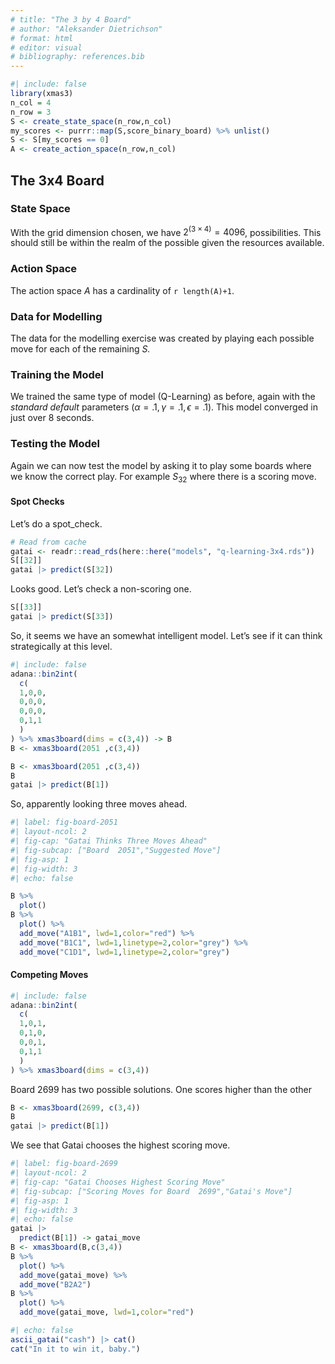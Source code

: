 ```yaml
---
# title: "The 3 by 4 Board"
# author: "Aleksander Dietrichson"
# format: html
# editor: visual
# bibliography: references.bib
---
```


```r
#| include: false
library(xmas3)
n_col = 4
n_row = 3
S <- create_state_space(n_row,n_col)
my_scores <- purrr::map(S,score_binary_board) %>% unlist()
S <- S[my_scores == 0] 
A <- create_action_space(n_row,n_col)
```


## The 3x4 Board


### State Space

With the grid dimension chosen, we have $2^{(3\times4)}=4096$, possibilities. This should still be within the realm of the possible given the resources available.

### Action Space

The action space $A$ has a cardinality of `r length(A)+1`.

### Data for Modelling

The data for the modelling exercise was created by playing each possible move for each of the remaining *S.*

### Training the Model

We trained the same type of model (Q-Learning) as before, again with the *standard default* parameters ($\alpha=.1,\gamma=.1, \epsilon=.1$). This model converged in just over 8 seconds.

### Testing the Model

Again we can now test the model by asking it to play some boards where we know the correct play. For example $S_{32}$ where there is a scoring move.

#### Spot Checks

Let's do a spot_check.

```r
# Read from cache
gatai <- readr::read_rds(here::here("models", "q-learning-3x4.rds"))
S[[32]]
gatai |> predict(S[32])
```

Looks good. Let's check a non-scoring one.

```r
S[[33]]
gatai |> predict(S[33])
```

So, it seems we have an somewhat intelligent model. Let's see if it can think strategically at this level.

```r
#| include: false
adana::bin2int(
  c(
  1,0,0,
  0,0,0,
  0,0,0,
  0,1,1
  )
) %>% xmas3board(dims = c(3,4)) -> B
B <- xmas3board(2051 ,c(3,4))
```

```r
B <- xmas3board(2051 ,c(3,4))
B
gatai |> predict(B[1])
```

So, apparently looking three moves ahead.

```r
#| label: fig-board-2051 
#| layout-ncol: 2
#| fig-cap: "Gatai Thinks Three Moves Ahead"
#| fig-subcap: ["Board  2051","Suggested Move"]
#| fig-asp: 1
#| fig-width: 3
#| echo: false

B %>% 
  plot()
B %>% 
  plot() %>% 
  add_move("A1B1", lwd=1,color="red") %>% 
  add_move("B1C1", lwd=1,linetype=2,color="grey") %>% 
  add_move("C1D1", lwd=1,linetype=2,color="grey")

```

#### Competing Moves

```r
#| include: false
adana::bin2int(
  c(
  1,0,1,
  0,1,0,
  0,0,1,
  0,1,1
  )
) %>% xmas3board(dims = c(3,4))
```

Board 2699 has two possible solutions. One scores higher than the other

```r
B <- xmas3board(2699, c(3,4))
B
gatai |> predict(B[1]) 
```

We see that Gatai chooses the highest scoring move.

```r
#| label: fig-board-2699 
#| layout-ncol: 2
#| fig-cap: "Gatai Chooses Highest Scoring Move"
#| fig-subcap: ["Scoring Moves for Board  2699","Gatai's Move"]
#| fig-asp: 1
#| fig-width: 3
#| echo: false
gatai |>
  predict(B[1]) -> gatai_move
B <- xmas3board(B,c(3,4))
B %>% 
  plot() %>% 
  add_move(gatai_move) %>% 
  add_move("B2A2")
B %>% 
  plot() %>% 
  add_move(gatai_move, lwd=1,color="red") 
```

::: {.column-margin}
```r
#| echo: false
ascii_gatai("cash") |> cat()
cat("In it to win it, baby.")

```

:::
